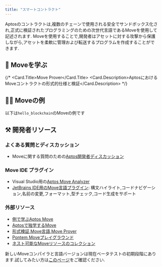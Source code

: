 ```yaml
---
title: "スマートコントラクト"
---
```




Aptosのコントラクトは,複数のチェーンで使用される安全でサンドボックス化され,正式に検証されたプログラミングのための次世代言語であるMoveを使用して記述されます.
Moveを使用することで,開発者はアセットに対する攻撃から保護しながら,アセットを柔軟に管理および転送するプログラムを作成することができます.

## 📖 Moveを学ぶ

<CardGrid>
  <LinkCard href="/ja/build/smart-contracts/why-move" title="なぜMove？" description="AptosがMove言語を使用する理由を学ぶ" />

  {/* <Card href="smart-contracts/prover">
                      <Card.Title>Move Prover</Card.Title>
                      <Card.Description>AptosにおけるMoveコントラクトの形式的仕様と検証</Card.Description>
                    </Card> */}

  <LinkCard href="/ja/build/smart-contracts/create-package" title="パッケージの作成" description="Moveパッケージの作成方法を学んで始めましょう" />

  <LinkCard href="/ja/build/smart-contracts/objects" title="オブジェクト" description="Aptosのオブジェクト標準を使用して、チェーン上で組み合わせ可能で柔軟なプリミティブを作成する方法を学ぶ" />
</CardGrid>

## 👨‍💻 Moveの例

<CardGrid>
  <LinkCard href="https://github.com/aptos-labs/aptos-core/tree/main/aptos-move/move-examples" title="Aptos Moveの例" description="Aptos上でMoveを開発する方法の30以上の例" target="_blank" />

  <LinkCard href="https://github.com/aptos-labs/aptos-core/tree/main/aptos-move/move-examples/move-tutorial" title="Moveチュートリアル" description="Moveでのプログラミングの基礎をカバー" target="_blank" />

  <LinkCard href="/ja/build/guides/first-move-module" title="最初のMoveモジュール" description="最初のMoveモジュールを公開する方法のの例" />
</CardGrid>

以下は`hello_blockchain`のMoveの例です

<RemoteCodeblock permalink="https://github.com/aptos-labs/aptos-core/blob/77e1d222ebc5e7294e115e0d090c001da1d0e072/aptos-move/move-examples/hello_blockchain/sources/hello_blockchain.move#L1-L59" />

## ⚒️ 開発者リソース

### よくある質問とディスカッション

- Moveに関する質問のための[Aptos開発者ディスカッション](https://github.com/aptos-labs/aptos-developer-discussions/discussions)

### Move IDE プラグイン

- Visual Studio用の[Aptos Move Analyzer](https://marketplace.visualstudio.com/items?itemName=MoveBit.aptos-move-analyzer)
- [JetBrains IDE用のMove言語プラグイン](https://plugins.jetbrains.com/plugin/14721-move-language): 構文ハイライト,コードナビゲーション,名前の変更,フォーマット,型チェック,コード生成をサポート

### 外部リソース

- [例で学ぶAptos Move](https://move-developers-dao.gitbook.io/aptos-move-by-example)
- [Aptosで独学するMove](https://github.com/econia-labs/teach-yourself-move)
- [形式検証,Move言語,Move Prover](https://www.certik.com/resources/blog/2wSOZ3mC55AB6CYol6Q2rP-formal-verification-the-move-language-and-the-move-prover)
- [Pontem Moveプレイグラウンド](https://playground.pontem.network/)
- [ネスト可能なMoveリソースのコレクション](https://github.com/taoheorg/taohe)

新しいMoveコンパイラと言語バージョンは現在ベータテストの初期段階にあります.試してみたい方は[このページ](/ja/build/smart-contracts/compiler_v2)をご確認ください.
